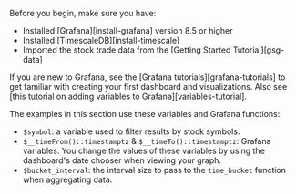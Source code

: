 Before you begin, make sure you have:

* Installed [Grafana][install-grafana] version&nbsp;8.5 or higher
* Installed [TimescaleDB][install-timescale]
* Imported the stock trade data from the [Getting Started Tutorial][gsg-data]

If you are new to Grafana, see the [Grafana tutorials][grafana-tutorials]
to get familiar with creating your first dashboard and visualizations. Also
see [this tutorial on adding variables to Grafana][variables-tutorial].

The examples in this section use these variables and Grafana functions:
* `$symbol`: a variable used to filter results by stock symbols.
* `$__timeFrom()::timestamptz` & `$__timeTo()::timestamptz`:
  Grafana variables. You change the values of these variables by
  using the dashboard's date chooser when viewing your graph.
* `$bucket_interval`: the interval size to pass to the `time_bucket`
  function when aggregating data.
